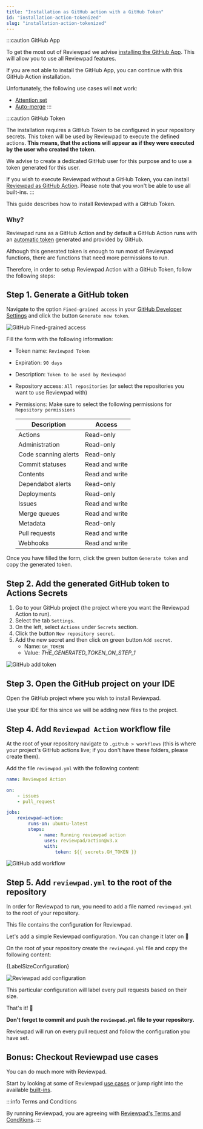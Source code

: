 ```yaml
---
title: "Installation as GitHub action with a GitHub Token"
id: "installation-action-tokenized"
slug: "installation-action-tokenized"
---
```



:::caution GitHub App

To get the most out of Reviewpad we advise [installing the GitHub App](/getting-started/installation). This will allow you to use all Reviewpad features.

If you are not able to install the GitHub App, you can continue with this GitHub Action installation.

Unfortunately, the following use cases will **not** work:
- [Attention set](/use-cases/attention-set)
- [Auto-merge](/use-cases/auto-merge)
:::

:::caution GitHub Token

The installation requires a GitHub Token to be configured in your repository secrets. This token will be used by Reviewpad to execute the defined actions. **This means, that the actions will appear as if they were executed by the user who created the token**.

We advise to create a dedicated GitHub user for this purpose and to use a token generated for this user.

If you wish to execute Reviewpad without a GitHub Token, you can install [Reviewpad as GitHub Action](/getting-started/installation-action). Please note that you won't be able to use all built-ins.
:::

This guide describes how to install Reviewpad with a GitHub Token.

### Why?

Reviewpad runs as a GitHub Action and by default a GitHub Action runs with an [automatic token](https://docs.github.com/en/actions/security-guides/automatic-token-authentication) generated and provided by GitHub.

Although this generated token is enough to run most of Reviewpad functions, there are functions that need more permissions to run.

Therefore, in order to setup Reviewpad Action with a GitHub Token, follow the following steps:

## Step 1. Generate a GitHub token

Navigate to the option `Fined-grained access` in your [GitHub Developer Settings](https://github.com/settings/tokens?type=beta) and click the button `Generate new token`.

![GitHub Fined-grained access](/img/installation-action-tokenized/step1.gif)

Fill the form with the following information:
* Token name: `Reviewpad Token`
* Expiration: `90 days`
* Description: `Token to be used by Reviewpad`
* Repository access: `All repositories` (or select the repositories you want to use Reviewpad with)
* Permissions: Make sure to select the following permissions for `Repository permissions`

    | Description          | Access         |
    | -------------------- | -------------- |
    | Actions              | Read-only      |
    | Administration       | Read-only      |
    | Code scanning alerts | Read-only      |
    | Commit statuses      | Read and write |
    | Contents             | Read and write |
    | Dependabot alerts    | Read-only      |
    | Deployments          | Read-only      |
    | Issues               | Read and write |
    | Merge queues         | Read and write |
    | Metadata             | Read-only      |
    | Pull requests        | Read and write |
    | Webhooks             | Read and write |

Once you have filled the form, click the green button `Generate token` and copy the generated token.

## Step 2. Add the generated GitHub token to Actions Secrets

1. Go to your GitHub project (the project where you want the Reviewpad Action to run).
2. Select the tab `Settings`.
3. On the left, select `Actions` under `Secrets` section.
4. Click the button `New repository secret`.
5. Add the new secret and then click on green button `Add secret`.
    - Name: `GH_TOKEN`
    - Value: _THE_GENERATED_TOKEN_ON_STEP_1_

![GitHub add token](/img/installation-action-tokenized/step2.gif)

## Step 3. Open the GitHub project on your IDE

Open the GitHub project where you wish to install Reviewpad.

Use your IDE for this since we will be adding new files to the project.

## Step 4. Add `Reviewpad Action` workflow file

At the root of your repository navigate to `.github > workflows` (this is where your project's GitHub actions live; if you don't have these folders, please create them).

Add the file `reviewpad.yml` with the following content:

```yaml
name: Reviewpad Action

on:
    - issues
    - pull_request

jobs:
    reviewpad-action:
        runs-on: ubuntu-latest
        steps:
            - name: Running reviewpad action
              uses: reviewpad/action@v3.x
              with:
                  token: ${{ secrets.GH_TOKEN }}
```

![GitHub add workflow](/img/installation-action-tokenized/step3.gif)

## Step 5. Add `reviewpad.yml` to the root of the repository

In order for Reviewpad to run, you need to add a file named `reviewpad.yml` to the root of your repository.

This file contains the configuration for Reviewpad.

Let's add a simple Reviewpad configuration. You can change it later on :muscle:

On the root of your repository create the `reviewpad.yml` file and copy the following content:

<CodeBlock language="yml">{LabelSizeConfiguration}</CodeBlock>

![Reviewpad add configuration](/img/installation-action-tokenized/step4.gif)

This particular configuration will label every pull requests based on their size.

That's it! :tada:

**Don't forget to commit and push the `reviewpad.yml` file to your repository.**

Reviewpad will run on every pull request and follow the configuration you have set.

## Bonus: Checkout Reviewpad use cases

You can do much more with Reviewpad.

Start by looking at some of Reviewpad [use cases](/use-cases) or jump right into the available [built-ins](/guides/built-ins).

:::info Terms and Conditions

By running Reviewpad, you are agreeing with [Reviewpad's Terms and Conditions](https://reviewpad.com/terms-and-conditions/).
:::
